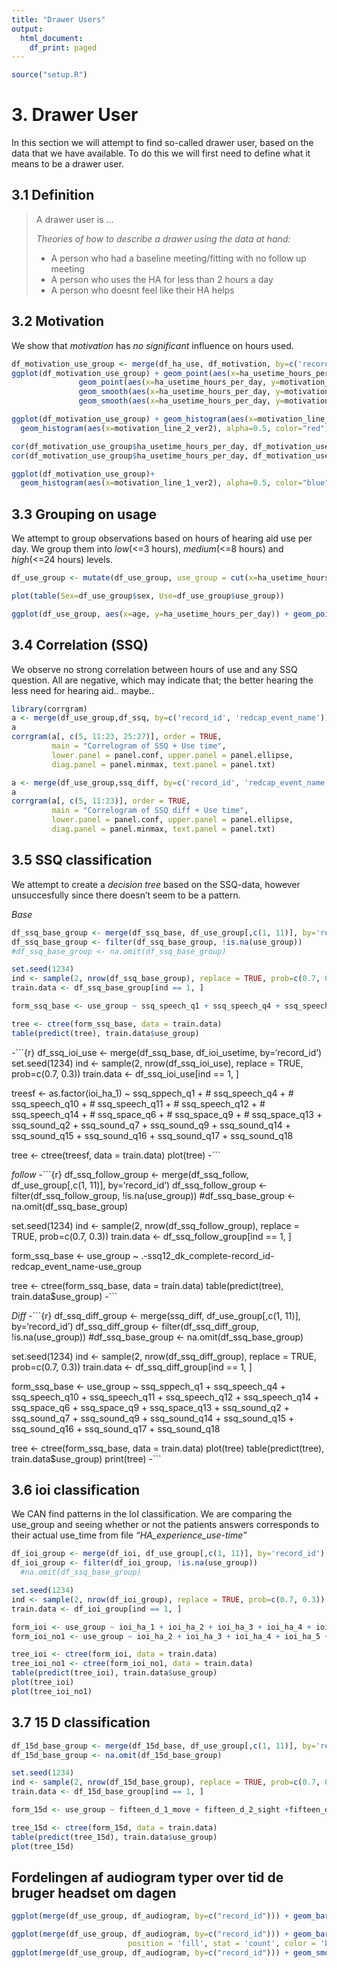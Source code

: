 ```yaml
---
title: "Drawer Users"
output:
  html_document:
    df_print: paged
---
```



```r
source("setup.R")
```


# 3. Drawer User
  In this section we will attempt to find so-called drawer user, based on the data that we have available. To do this we will first need to define what it means to be a drawer user.

## 3.1 Definition
> A drawer user is ...
>
>*Theories of how to describe a drawer using the data at hand:*
>
- A person who had a baseline meeting/fitting with no follow up meeting
- A person who uses the HA for less than 2 hours a day
- A person who doesnt feel like their HA helps

## 3.2 Motivation

We show that *motivation* has *no significant* influence on hours used.

```r

df_motivation_use_group <- merge(df_ha_use, df_motivation, by=c('record_id', 'redcap_event_name', 'own_ha', 'sex','age'))
ggplot(df_motivation_use_group) + geom_point(aes(x=ha_usetime_hours_per_day, y=motivation_line_1_ver2), color="blue") +
               geom_point(aes(x=ha_usetime_hours_per_day, y=motivation_line_2_ver2), color="red") +
               geom_smooth(aes(x=ha_usetime_hours_per_day, y=motivation_line_1_ver2), color="blue") +
               geom_smooth(aes(x=ha_usetime_hours_per_day, y=motivation_line_2_ver2), color="red")

ggplot(df_motivation_use_group) + geom_histogram(aes(x=motivation_line_1_ver2), alpha=0.5, color="blue") +
  geom_histogram(aes(x=motivation_line_2_ver2), alpha=0.5, color="red")

cor(df_motivation_use_group$ha_usetime_hours_per_day, df_motivation_use_group$motivation_line_1_ver2, use = "na.or.complete")
cor(df_motivation_use_group$ha_usetime_hours_per_day, df_motivation_use_group$motivation_line_2_ver2, use = "na.or.complete")

ggplot(df_motivation_use_group)+ 
  geom_histogram(aes(x=motivation_line_1_ver2), alpha=0.5, color="blue")
```

## 3.3 Grouping on usage
We attempt to group observations based on hours of hearing aid use per day. We group them into *low*(<=3 hours), *medium*(<=8 hours) and *high*(<=24 hours) levels.

```r
df_use_group <- mutate(df_use_group, use_group = cut(x=ha_usetime_hours_per_day, breaks=c(0,1, 3,8,24), labels = c("Very low","Low", "Medium", "High"), include.lowest = TRUE))

plot(table(Sex=df_use_group$sex, Use=df_use_group$use_group))

ggplot(df_use_group, aes(x=age, y=ha_usetime_hours_per_day)) + geom_point() + geom_smooth()
```

## 3.4 Correlation (SSQ)
We observe no strong correlation between hours of use and any SSQ question. All are negative, which may indicate that; the better hearing the less need for hearing aid.. maybe..

```r
library(corrgram)
a <- merge(df_use_group,df_ssq, by=c('record_id', 'redcap_event_name'))
a
corrgram(a[, c(5, 11:23, 25:27)], order = TRUE, 
         main = "Correlogram of SSQ + Use time", 
         lower.panel = panel.conf, upper.panel = panel.ellipse, 
         diag.panel = panel.minmax, text.panel = panel.txt)

a <- merge(df_use_group,ssq_diff, by=c('record_id', 'redcap_event_name'))
a
corrgram(a[, c(5, 11:23)], order = TRUE, 
         main = "Correlogram of SSQ diff + Use time", 
         lower.panel = panel.conf, upper.panel = panel.ellipse, 
         diag.panel = panel.minmax, text.panel = panel.txt)
```

## 3.5 SSQ classification

We attempt to create a *decision tree* based on the SSQ-data, however unsuccesfully since there doesn't seem to be a pattern.

*Base*
```r
df_ssq_base_group <- merge(df_ssq_base, df_use_group[,c(1, 11)], by='record_id')
df_ssq_base_group <- filter(df_ssq_base_group, !is.na(use_group))
#df_ssq_base_group <- na.omit(df_ssq_base_group)

set.seed(1234)
ind <- sample(2, nrow(df_ssq_base_group), replace = TRUE, prob=c(0.7, 0.3))
train.data <- df_ssq_base_group[ind == 1, ]

form_ssq_base <- use_group ~ ssq_speech_q1 + ssq_speech_q4 + ssq_speech_q10 + ssq_speech_q11 + ssq_speech_q12 + ssq_space_q6 + ssq_space_q9 + ssq_space_q13 + ssq_sound_q2 + ssq_sound_q7 + ssq_sound_q9 + ssq_sound_q14

tree <- ctree(form_ssq_base, data = train.data)
table(predict(tree), train.data$use_group)

```


-```{r}
df_ssq_ioi_use <- merge(df_ssq_base, df_ioi_usetime, by='record_id')
set.seed(1234)
ind <- sample(2, nrow(df_ssq_ioi_use), replace = TRUE, prob=c(0.7, 0.3))
train.data <- df_ssq_ioi_use[ind == 1, ]

treesf <- as.factor(ioi_ha_1) ~ ssq_sppech_q1 + 
  # ssq_speech_q4 +
  # ssq_speech_q10 +
  # ssq_speech_q11 +
  # ssq_speech_q12 +
  # ssq_speech_q14 +
  # ssq_space_q6 +
  # ssq_space_q9 +
  # ssq_space_q13 +
  ssq_sound_q2 +
  ssq_sound_q7 +
  ssq_sound_q9 +
  ssq_sound_q14 +
  ssq_sound_q15 +
  ssq_sound_q16 +
  ssq_sound_q17 +
  ssq_sound_q18

tree <- ctree(treesf, data = train.data)
plot(tree)
-```

*follow*
-```{r}
df_ssq_follow_group <- merge(df_ssq_follow, df_use_group[,c(1, 11)], by='record_id')
df_ssq_follow_group <- filter(df_ssq_follow_group, !is.na(use_group))
#df_ssq_base_group <- na.omit(df_ssq_base_group)

set.seed(1234)
ind <- sample(2, nrow(df_ssq_follow_group), replace = TRUE, prob=c(0.7, 0.3))
train.data <- df_ssq_follow_group[ind == 1, ]

form_ssq_base <- use_group ~ .-ssq12_dk_complete-record_id-redcap_event_name-use_group

tree <- ctree(form_ssq_base, data = train.data)
table(predict(tree), train.data$use_group)
-```



*Diff*
-```{r}
df_ssq_diff_group <- merge(ssq_diff, df_use_group[,c(1, 11)], by='record_id')
df_ssq_diff_group <- filter(df_ssq_diff_group, !is.na(use_group))
#df_ssq_base_group <- na.omit(df_ssq_base_group)

set.seed(1234)
ind <- sample(2, nrow(df_ssq_diff_group), replace = TRUE, prob=c(0.7, 0.3))
train.data <- df_ssq_diff_group[ind == 1, ]

form_ssq_base <- use_group ~ ssq_sppech_q1 + ssq_speech_q4 + ssq_speech_q10 + ssq_speech_q11 + ssq_speech_q12 + ssq_speech_q14 + ssq_space_q6 + ssq_space_q9 + ssq_space_q13 + ssq_sound_q2 + ssq_sound_q7 + ssq_sound_q9 + ssq_sound_q14 + ssq_sound_q15 + ssq_sound_q16 + ssq_sound_q17 + ssq_sound_q18

tree <- ctree(form_ssq_base, data = train.data)
plot(tree)
table(predict(tree), train.data$use_group)
print(tree)
-```

## 3.6 ioi classification

We CAN find patterns in the IoI classification. We are comparing the use_group and seeing whether or not the patients answers corresponds to their actual use_time from file *"HA_experience_use-time"* 

```r
df_ioi_group <- merge(df_ioi, df_use_group[,c(1, 11)], by='record_id')
df_ioi_group <- filter(df_ioi_group, !is.na(use_group))
  #na.omit(df_ssq_base_group)

set.seed(1234)
ind <- sample(2, nrow(df_ioi_group), replace = TRUE, prob=c(0.7, 0.3))
train.data <- df_ioi_group[ind == 1, ]

form_ioi <- use_group ~ ioi_ha_1 + ioi_ha_2 + ioi_ha_3 + ioi_ha_4 + ioi_ha_5 + ioi_ha_6 + ioi_ha_7
form_ioi_no1 <- use_group ~ ioi_ha_2 + ioi_ha_3 + ioi_ha_4 + ioi_ha_5 + ioi_ha_6 + ioi_ha_7

tree_ioi <- ctree(form_ioi, data = train.data)
tree_ioi_no1 <- ctree(form_ioi_no1, data = train.data)
table(predict(tree_ioi), train.data$use_group)
plot(tree_ioi)
plot(tree_ioi_no1)

```

## 3.7 15 D classification

```r
df_15d_base_group <- merge(df_15d_base, df_use_group[,c(1, 11)], by='record_id')
df_15d_base_group <- na.omit(df_15d_base_group)

set.seed(1234)
ind <- sample(2, nrow(df_15d_base_group), replace = TRUE, prob=c(0.7, 0.3))
train.data <- df_15d_base_group[ind == 1, ]

form_15d <- use_group ~ fifteen_d_1_move + fifteen_d_2_sight +fifteen_d_3_hear          +fifteen_d_4_breathe+fifteen_d_5_sleep+fifteen_d_6_eat+fifteen_d_7_speak+fifteen_d_8_pee+fifteen_d_9_activity+fifteen_d_10_mental+fifteen_d_11_unplesant+fifteen_d_12_depression+fifteen_d_13_stress+fifteen_d_14_power+fifteen_d_15_sex

tree_15d <- ctree(form_15d, data = train.data)
table(predict(tree_15d), train.data$use_group)
plot(tree_15d)

```




## Fordelingen af audiogram typer over tid de bruger headset om dagen
```r
ggplot(merge(df_use_group, df_audiogram, by=c("record_id"))) + geom_bar(aes(x=use_group, fill=Class), position = "fill")

ggplot(merge(df_use_group, df_audiogram, by=c("record_id"))) + geom_bar(aes(x=Class, y = ..count.., fill=use_group), 
                          position = 'fill', stat = 'count', color = 'black')
ggplot(merge(df_use_group, df_audiogram, by=c("record_id"))) + geom_smooth(aes(x=ha_usetime_hours_per_day, y=..count.., color=Class), stat = 'count')
```















